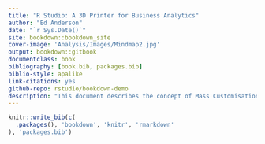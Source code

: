 ```yaml
--- 
title: "R Studio: A 3D Printer for Business Analytics"
author: "Ed Anderson"
date: "`r Sys.Date()`"
site: bookdown::bookdown_site
cover-image: 'Analysis/Images/Mindmap2.jpg'
output: bookdown::gitbook
documentclass: book
bibliography: [book.bib, packages.bib]
biblio-style: apalike
link-citations: yes
github-repo: rstudio/bookdown-demo
description: "This document describes the concept of Mass Customisation as it applies to Business Analytics and provides case study implementations of R Studio"
---
```


```r
knitr::write_bib(c(
  .packages(), 'bookdown', 'knitr', 'rmarkdown'
), 'packages.bib')
```
